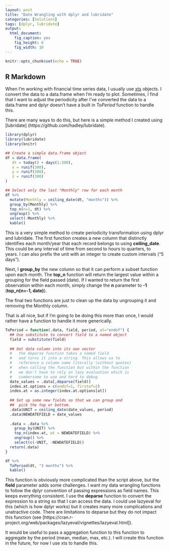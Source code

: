 ```yaml
---
layout: post
title: "Date Wrangling with dplyr and lubridate"
categories: [Solutions]
tags: [dplyr, lubridate]
output: 
  html_document: 
    fig_caption: yes
    fig_height: 6
    fig_width: 10
---
```


```r
knitr::opts_chunk$set(echo = TRUE)
```

## R Markdown

When I'm working with financial time series data, I usually use [xts](http://joshuaulrich.github.io/xts/index.html) objects. I convert the data to a data.frame when I'm ready to plot. Sometimes, I find that I want to adjust the periodicity after I've converted the data to a data.frame and dplyr doesn't have a built in To*Period* function to handle this.

There are many ways to do this, but here is a simple method I created using [lubridate] (https://github.com/hadley/lubridate).

```r
library(dplyr)
library(lubridate)
library(knitr)

## Create a simple data.frame object
df = data.frame(
   dt = today() + days(1:300),
   x = runif(300),
   y = runif(300),
   z = runif(300)
)

## Select only the last "Monthly" row for each month
df %>%
  mutate(Monthly = ceiling_date(dt, "months")) %>%  
  group_by(Monthly) %>%
  top_n(n=1, dt) %>%
  ungroup() %>%
  select(-Monthly) %>%
  kable()
```

This is a very simple method to create periodicity transformation using dplyr and lubridate. The first function creates a new column that distinctly identifies each month/year that each record belongs to using **ceiling_date**. This could be any interval of time from second to hours to quarters, to years. I can also prefix the unit with an integer to create custom intervals ("5 days").

Next, I **group_by** the new column so that it can perform a subset function upon each month. The **top_n** function will return the largest value within a grouping for the field passed (date). If I wanted to return the first observation within each month, simply change the **n** parameter to **-1** (**top_n(n=-1, date)**).

The final two functions are just to clean up the data by ungrouping it and removing the Monthly column.

That is all nice, but if I'm going to be doing this more than once, I would rather have a function to handle it more generically.
```r
ToPeriod = function(.data, field, period, at="endof") {
  ## Use substitute to convert field to a named object
  field = substitute(field)
  
  ## Get date column into its own vector
  #   the deparse function takes a named field
  #   and turns it into a string. This allows us to
  #   reference a column name literally (without quotes)
  #   when calling the function but within the function
  #   we don't have to rely on lazy evaluation which is 
  #   cumbersome to use and hard to debug
  date_values = .data[,deparse(field)]
  index.at.options = c(endof=1, firstof=2)
  index.at = as.integer(index.at.options[at])
  
  ## Set up some new fields so that we can group and 
  ##  pick the top or bottom.
  .data$UNIT = ceiling_date(date_values, period)
  .data$NEWDATEFIELD = date_values
  
  .data = .data %>% 
    group_by(UNIT) %>%
    top_n(index.at, wt = NEWDATEFIELD) %>%
    ungroup() %>%
    select(c(-UNIT, -NEWDATEFIELD))
  return(.data)
}

df %>%
  ToPeriod(dt, "3 months") %>%
  kable()
```

This function is obviously more complicated than the script above, but the **field** parameter adds some challenges. I want my data wrangling functions to follow the dplyr convention of passing expressions as field names. This keeps everything consistent. I use the **deparse** function to convert the expression to a string so that I can access the data. I could use lazyeval for this (which is how dplyr works) but it creates many more complications and unatractive code. There are limitations to deparse but they do not impact this function (see [https://cran.r-project.org/web/packages/lazyeval/vignettes/lazyeval.html]).

It would be useful to pass a aggregation function to this function to aggregate by the period (mean, median, max, etc.).  I will create this function in the future, for now I use xts to handle this.